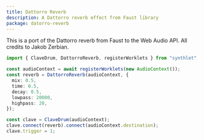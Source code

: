```yaml
---
title: Dattorro Reverb
description: A Dattorro reverb effect from Faust library
package: datorro-reverb
---
```



This is a port of the Dattorro reverb from Faust to the Web Audio API. All credits to Jakob Zerbian.

```ts
import { ClaveDrum, DattorroReverb, registerWorklets } from "synthlet";

const audioContext = await registerWorklets(new AudioContext());
const reverb = DattorroReverb(audioContext, {
  mix: 0.5,
  time: 0.5,
  decay: 0.5,
  lowpass: 20000,
  highpass: 20,
});

const clave = ClaveDrum(audioContext);
clave.connect(reverb).connect(audioContext.destination);
clave.trigger = 1;
```

<DattorroExample />
